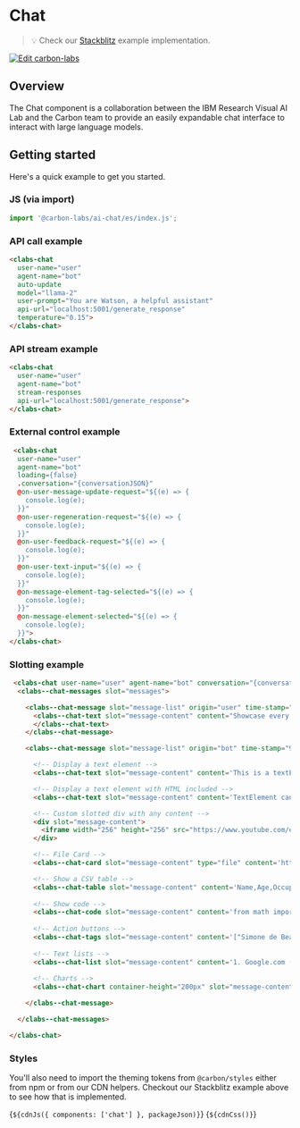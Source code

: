 
<Meta of={ChatStories} />

# Chat

> 💡 Check our
> [Stackblitz](https://stackblitz.com/github/carbon-design-system/carbon-labs/tree/main/packages/chat/examples/chat)
> example implementation.

[![Edit carbon-labs](https://developer.stackblitz.com/img/open_in_stackblitz.svg)](https://stackblitz.com/github/carbon-design-system/carbon-labs/tree/main/packages/chat/examples/chat)

## Overview

The Chat component is a collaboration between the IBM Research Visual AI Lab and the Carbon team to provide an easily expandable chat interface to interact with large language models.

## Getting started

Here's a quick example to get you started.

### JS (via import)

```javascript
import '@carbon-labs/ai-chat/es/index.js';
```

### API call example
```html
<clabs-chat
  user-name="user"
  agent-name="bot"
  auto-update
  model="llama-2"
  user-prompt="You are Watson, a helpful assistant"
  api-url="localhost:5001/generate_response"
  temperature="0.15">
</clabs-chat>
```

### API stream example
```html
<clabs-chat
  user-name="user"
  agent-name="bot"
  stream-responses
  api-url="localhost:5001/generate_response">
</clabs-chat>
```

### External control example
```html
 <clabs-chat
  user-name="user"
  agent-name="bot"
  loading={false}
  .conversation="{conversationJSON}"
  @on-user-message-update-request="${(e) => {
    console.log(e);
  }}"
  @on-user-regeneration-request="${(e) => {
    console.log(e);
  }}"
  @on-user-feedback-request="${(e) => {
    console.log(e);
  }}"
  @on-user-text-input="${(e) => {
    console.log(e);
  }}"
  @on-message-element-tag-selected="${(e) => {
    console.log(e);
  }}"
  @on-message-element-selected="${(e) => {
    console.log(e);
  }}">
</clabs-chat>
```

### Slotting example
```html
 <clabs-chat user-name="user" agent-name="bot" conversation="{conversation}">
  <clabs--chat-messages slot="messages">

    <clabs--chat-message slot="message-list" origin="user" time-stamp="9:02pm" index="0">
      <clabs--chat-text slot="message-content" content="Showcase every type of Element available in this Chat component.">
      </clabs--chat-text>
    </clabs--chat-message>

    <clabs--chat-message slot="message-list" origin="bot" time-stamp="9:04pm" index="1">

      <!-- Display a text element -->
      <clabs--chat-text slot="message-content" content='This is a textElement, displays text following Carbon design guidelines.'></clabs--chat-text>

      <!-- Display a text element with HTML included -->
      <clabs--chat-text slot="message-content" content='TextElement can also render simple HTML as such:\n <h2>This is using a h2 tag</h2>\n'></clabs--chat-text>

      <!-- Custom slotted div with any content -->
      <div slot="message-content">
        <iframe width="256" height="256" src="https://www.youtube.com/embed/oSCX78-8-q0?si=kCcIHjehhVn-4PSO" title="YouTube video player" frameborder="0" allow="accelerometer; autoplay; clipboard-write; encrypted-media; gyroscope; picture-in-picture; web-share" referrerpolicy="strict-origin-when-cross-origin" allowfullscreen></iframe>
      </div>

      <!-- File Card -->
      <clabs--chat-card slot="message-content" type="file" content='https://arxiv.org/pdf/2312.05688.pdf'></clabs--chat-card>

      <!-- Show a CSV table -->
      <clabs--chat-table slot="message-content" content='Name,Age,Occupation,Location,State\nJerry,35,Comedian,Upper east side,NY\nGeorge,35,Unemployed,Queens,NY\nElaine,32,Publisher,Midtown,NY\nKramer,36,Unknown,Upper east side,NY'></clabs--chat-table>
      
      <!-- Show code -->
      <clabs--chat-code slot="message-content" content='from math import sqrt\n#prime function to check given number prime or not:\ndef Prime(number,itr):\n\t#base condition\n\tif itr == 1:\n\t\treturn True\n\t#if given number divided by itr or not\n\tif number % itr == 0:\n\t\treturn False\n\t#Recursive function Call\n\tif Prime(number,itr-1) == False:\n\t\treturn False\n\treturn True\n'></clabs--chat-code>
   
      <!-- Action buttons -->
      <clabs--chat-tags slot="message-content" content='["Simone de Beauvoir","René Descartes","Jean-Paul Sartre","Voltaire","Michel Foucault","Albert Camus"]'></<clabs--chat-tags>
      
      <!-- Text lists -->
      <clabs--chat-list slot="message-content" content='1. Google.com (United States)\n2. YouTube.com (US)\n3. Facebook.com (US)\n4. Baidu.com (China)\n5. Wikipedia.org (US)'></clabs--chat-list>
      
      <!-- Charts -->
      <clabs--chat-chart container-height="200px" slot="message-content" content='{"$schema":"https://vega.github.io/schema/vega-lite/v5.json","description":"Boxplot example with random data","data":{"values":[{"group":"Group A","value":34},{"group":"Group A","value":28},{"group":"Group A","value":55},{"group":"Group B","value":91},{"group":"Group B","value":81},{"group":"Group B","value":67}]},"mark":"boxplot","encoding":{"y":{"field":"group","type":"nominal"},"x":{"field":"value","type":"quantitative"}}}'></clabs--chat-chart>

    </clabs--chat-message>

  </clabs--chat-messages>

</clabs-chat>
```

### Styles

You'll also need to import the theming tokens from `@carbon/styles` either from
npm or from our CDN helpers. Checkout our Stackblitz example above to see how
that is implemented.

<Markdown>{`${cdnJs({ components: ['chat'] }, packageJson)}`}</Markdown>
<Markdown>{`${cdnCss()}`}</Markdown>

<ArgTypes of="clabs-chat"/>
